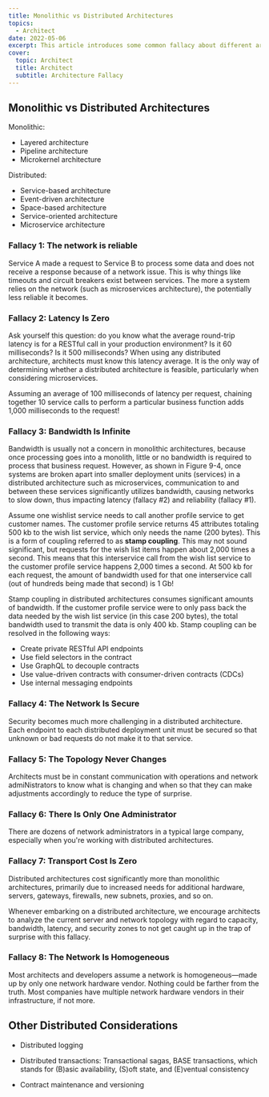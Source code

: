 ```yaml
---
title: Monolithic vs Distributed Architectures
topics:
  - Architect
date: 2022-05-06
excerpt: This article introduces some common fallacy about different architectural styles.
cover:
  topic: Architect
  title: Architect
  subtitle: Architecture Fallacy
---
```


## Monolithic vs Distributed Architectures

Monolithic:

- Layered architecture
- Pipeline architecture
- Microkernel architecture

Distributed:

- Service-based architecture
- Event-driven architecture
- Space-based architecture
- Service-oriented architecture
- Microservice architecture

### Fallacy 1: The network is reliable

Service A made a request to Service B to process some data and does not receive a response because of a network issue.
This is why things like timeouts and circuit breakers exist between services. The more a system relies on the network
(such as microservices architecture), the potentially less reliable it becomes.

### Fallacy 2: Latency Is Zero

Ask yourself this question: do you know what the average round-trip latency is for a RESTful call in your production
environment? Is it 60 milliseconds? Is it 500 milliseconds? When using any distributed architecture, architects must
know this latency average. It is the only way of determining whether a distributed architecture is feasible,
particularly when considering microservices.

Assuming an average of 100 milliseconds of latency per request, chaining together 10 service calls to perform a
particular business function adds 1,000 milliseconds to the request!

### Fallacy 3: Bandwidth Is Infinite

Bandwidth is usually not a concern in monolithic architectures, because once processing goes into a monolith, little or
no bandwidth is required to process that business request. However, as shown in Figure 9-4, once systems are broken
apart into smaller deployment units (services) in a distributed architecture such as microservices, communication to and
between these services significantly utilizes bandwidth, causing networks to slow down, thus impacting latency (fallacy
#2) and reliability (fallacy #1).

Assume one wishlist service needs to call another profile service to get customer names. The customer profile service
returns 45 attributes totaling 500 kb to the wish list service, which only needs the name (200 bytes). This is a form of
coupling referred to as **stamp coupling**. This may not sound significant, but requests for the wish list items happen
about 2,000 times a second. This means that this interservice call from the wish list service to the customer profile
service happens 2,000 times a second. At 500 kb for each request, the amount of bandwidth used for that one interservice
call (out of hundreds being made that second) is 1 Gb!

Stamp coupling in distributed architectures consumes significant amounts of bandwidth. If the customer profile service
were to only pass back the data needed by the wish list service (in this case 200 bytes), the total bandwidth used to
transmit the data is only 400 kb. Stamp coupling can be resolved in the following ways:

- Create private RESTful API endpoints
- Use field selectors in the contract
- Use GraphQL to decouple contracts
- Use value-driven contracts with consumer-driven contracts (CDCs)
- Use internal messaging endpoints

### Fallacy 4: The Network Is Secure

Security becomes much more challenging in a distributed architecture. Each endpoint to each distributed deployment unit
must be secured so that unknown or bad requests do not make it to that service.

### Fallacy 5: The Topology Never Changes

Architects must be in constant communication with operations and network admiNistrators to know what is changing and
when so that they can make adjustments accordingly to reduce the type of surprise.

### Fallacy 6: There Is Only One Administrator

There are dozens of network administrators in a typical large company, especially when you're working with distributed
architectures.

### Fallacy 7: Transport Cost Is Zero

Distributed architectures cost significantly more than monolithic architectures, primarily due to increased needs for
additional hardware, servers, gateways, firewalls, new subnets, proxies, and so on.

Whenever embarking on a distributed architecture, we encourage architects to analyze the current server and network
topology with regard to capacity, bandwidth, latency, and security zones to not get caught up in the trap of surprise
with this fallacy.

### Fallacy 8: The Network Is Homogeneous

Most architects and developers assume a network is homogeneous—made up by only one network hardware vendor. Nothing
could be farther from the truth. Most companies have multiple network hardware vendors in their infrastructure, if not
more.

## Other Distributed Considerations

- Distributed logging

- Distributed transactions: Transactional sagas, BASE transactions, which stands for (B)asic availability, (S)oft state,
  and (E)ventual consistency

- Contract maintenance and versioning

